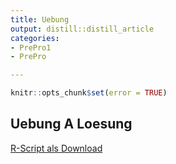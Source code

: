 ```yaml
---
title: Uebung
output: distill::distill_article
categories:
- PrePro1
- PrePro

---
```


```r
knitr::opts_chunk$set(error = TRUE)
```
## Uebung A Loesung

[R-Script als Download](Uebung_A.R)

```
```


